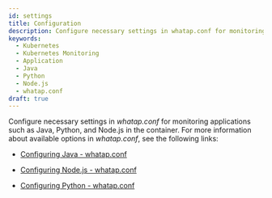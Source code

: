 ```yaml
---
id: settings
title: Configuration
description: Configure necessary settings in whatap.conf for monitoring the applications in the container. Let's learn about available options.
keywords:
  - Kubernetes
  - Kubernetes Monitoring
  - Application
  - Java
  - Python
  - Node.js
  - whatap.conf
draft: true
---
```


Configure necessary settings in *whatap.conf* for monitoring applications such as Java, Python, and Node.js in the container. For more information about available options in *whatap.conf*, see the following links:

- [Configuring Java - whatap.conf](../java/set-agent)

- [Configuring Node.js - whatap.conf](../nodejs/set-agent)

- [Configuring Python - whatap.conf](../python/set-agent)
